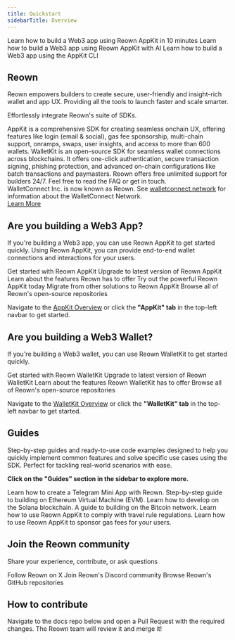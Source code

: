 ```yaml
---
title: Quickstart
sidebarTitle: Overview
---
```

<CardGroup cols={3}>
  <Card title="Build a Web3 App in 10 minutes" icon="code" href="/appkit/react/core/installation">
    Learn how to build a Web3 app using Reown AppKit in 10 minutes
  </Card>

  <Card title="Build a Web3 App with AI" icon="robot" href="/appkit/react/core/installation#set-up-reown-appkit-using-ai">
    Learn how to build a Web3 app using Reown AppKit with AI
  </Card>

  <Card title="Build a Web3 App using the AppKit CLI" icon="terminal" href="/appkit/react/core/installation#appkit-cli">
    Learn how to build a Web3 app using the AppKit CLI
  </Card>
</CardGroup>

## Reown

Reown empowers builders to create secure, user-friendly and insight-rich wallet and app UX. Providing all the tools to launch faster and scale smarter. 

Effortlessly integrate Reown's suite of SDKs. 

<CardGroup cols={2}>
  <Card title="AppKit" icon="cubes" href="/appkit/overview">
    AppKit is a comprehensive SDK for creating seamless onchain UX, offering features like login (email & social), 
    gas fee sponsorship, multi-chain support, onramps, swaps, user insights, and access to more than 600 wallets.
  </Card>

  <Card title="WalletKit" icon="wallet" href="/walletkit/overview">
    WalletKit is an open-source SDK for seamless wallet connections across blockchains. 
    It offers one-click authentication, secure transaction signing, phishing protection, 
    and advanced on-chain configurations like batch transactions and paymasters.
  </Card>
</CardGroup>

<Card title="Get Support" icon="discord" href="https://discord.gg/reown">
  Reown offers free unlimited support for builders 24/7. Feel free to read the FAQ or get in touch.
</Card>

<Card horizontal>
  <div className="flex flex-col sm:flex-row items-start sm:items-center justify-between gap-4 sm:gap-8">
    <div className="flex-1">
      WalletConnect Inc. is now known as Reown. See <a href="https://walletconnect.network" className="underline">walletconnect.network</a> for information about the WalletConnect Network.
    </div>
    <div className="w-full sm:w-auto">
      <a href="https://reown.com/blog/walletconnect-is-now-reown" className="w-full sm:w-auto px-3 py-1 text-sm font-medium text-white bg-green-600 rounded-md hover:bg-green-700 whitespace-nowrap inline-block text-center">Learn More</a>
    </div>
  </div>
</Card>

## Are you building a Web3 App?

If you're building a Web3 app, you can use Reown AppKit to get started quickly. Using Reown AppKit, you can provide end-to-end wallet connections and interactions for your users.

<CardGroup cols={2}>
  <Card title="Get Started" icon="rocket" href="/appkit/overview">
    Get started with Reown AppKit
  </Card>

  <Card title="Upgrade to Reown" icon="arrow-up" href="/appkit/upgrade/from-w3m-to-reown">
    Upgrade to latest version of Reown AppKit
  </Card>

  <Card title="Features" icon="list-check" href="/appkit/features/">
    Learn about the features Reown has to offer
  </Card>

  <Card title="Try AppKit Demo" icon="flask" href="https://demo.reown.com/?utm_source=navbar&utm_medium=docs&utm_campaign=backlinks">
    Try out the powerful Reown AppKit today
  </Card>

  <Card title="Migrate from Alternatives" icon="arrows-spin" href="/appkit/migration/">
    Migrate from other solutions to Reown AppKit
  </Card>

  <Card title="Github Repositories" icon="github" href="https://github.com/reown-com">
    Browse all of Reown's open-source repositories
  </Card>
</CardGroup>

Navigate to the [AppKit Overview](/appkit/overview) or click the **"AppKit" tab** in the top-left navbar to get started.

## Are you building a Web3 Wallet?

If you're building a Web3 wallet, you can use Reown WalletKit to get started quickly.

<CardGroup cols={2}>
  <Card title="Get Started" icon="rocket" href="/walletkit/overview">
    Get started with Reown WalletKit
  </Card>

  <Card title="Upgrade to Reown" icon="arrow-up" href="/walletkit/upgrade/from-web3wallet-to-reown">
    Upgrade to latest version of Reown WalletKit
  </Card>

  <Card title="Features" icon="list-check" href="/walletkit/features/one-click-auth">
    Learn about the features Reown WalletKit has to offer
  </Card>

  <Card title="Github Repositories" icon="github" href="https://github.com/reown-com">
    Browse all of Reown's open-source repositories
  </Card>
</CardGroup>

Navigate to the [WalletKit Overview](/walletkit/overview) or click the **"WalletKit" tab** in the top-left navbar to get started.

## Guides

Step-by-step guides and ready-to-use code examples designed to help you quickly implement common features and solve specific use cases using the SDK. Perfect for tackling real-world scenarios with ease.

**Click on the "Guides" section in the sidebar to explore more.**

<CardGroup cols={2}>
  <Card title="Build a Telegram Mini App" icon="telegram" href="/appkit/recipes/telegram-mini-app">
    Learn how to create a Telegram Mini App with Reown.
  </Card>

  <Card title="How to Build on EVM" icon="ethereum" href="/appkit/recipes/wagmi-send-transaction">
    Step-by-step guide to building on Ethereum Virtual Machine (EVM).
  </Card>

  <Card title="How to Build on Solana" icon="coins" href="/appkit/recipes/solana-send-transaction">
    Learn how to develop on the Solana blockchain.
  </Card>

  <Card title="How to Build on Bitcoin" icon="bitcoin" href="/appkit/recipes/bitcoin-send-transaction">
    A guide to building on the Bitcoin network.
  </Card>

  <Card title="Travel Rule Compliance using AppKit" icon="scale-balanced" href="/appkit/recipes/travel-rule">
    Learn how to use Reown AppKit to comply with travel rule regulations.
  </Card>

  <Card title="Gas Sponsorship using Reown AppKit" icon="gas-pump" href="/appkit/recipes/sponsoring-first-transaction">
    Learn how to use Reown AppKit to sponsor gas fees for your users.
  </Card>
</CardGroup>


## Join the Reown community

Share your experience, contribute, or ask questions

<CardGroup cols={3}>
  <Card title="X" icon="twitter" href="https://x.com/reown_">
    Follow Reown on X
  </Card>

  <Card title="Discord" icon="discord" href="https://discord.gg/reown">
    Join Reown's Discord community
  </Card>

  <Card title="GitHub" icon="github" href="https://github.com/reown-com">
    Browse Reown's GitHub repositories
  </Card>

</CardGroup>



## How to contribute
<Info>
  Navigate to the docs repo below and open a Pull Request with the required changes. The Reown team will review it and merge it!
  <Card title="Docs Repo" href="https://github.com/reown-com/reown-docs/" horizontal />
</Info>

